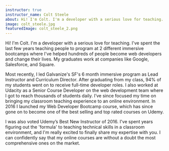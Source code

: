 ```yaml
---
instructor: true
instructor_name: Colt Steele
about: Hi! I'm Colt. I'm a developer with a serious love for teaching. I've spent the last few years teaching people to program at 2 different immersive bootcamps where I've helped hundreds of people become web developers and change their lives. My graduates work at companies like Google, Salesforce, and Square. Most recently, I led Galvanize's SF's 6 month immersive program as Lead Instructor and Curriculum Director. After graduating from my class, 94% of my students went on to receive full-time developer roles. I also worked at Udacity as a Senior Course Developer on the web development team where I got to reach thousands of students daily. I’ve since focused my time on bringing my classroom teaching experience to an online environment. In 2016 I launched my Web Developer Bootcamp course, which has since gone on to become one of the best selling and top rated courses on Udemy. I was also voted Udemy’s Best New Instructor of 2016. I've spent years figuring out the 'formula' to teaching technical skills in a classroom environment, and I'm really excited to finally share my expertise with you. I can confidently say that my online courses are without a doubt the most comprehensive ones on the market.
image: colt_steele.jpg
featuredImage: colt_steele_2.png
---
```


<div className="prose text-gray-500 mx-auto lg:max-w-lg lg:row-start-1 lg:col-start-1">
  <p>
    Hi! I'm Colt. I'm a developer with a serious love for teaching. I've spent
    the last few years teaching people to program at 2 different immersive
    bootcamps where I've helped hundreds of people become web developers and
    change their lives. My graduates work at companies like Google, Salesforce,
    and Square.
  </p>
  <p>
    Most recently, I led Galvanize's SF's 6 month immersive program as Lead
    Instructor and Curriculum Director. After graduating from my class, 94% of
    my students went on to receive full-time developer roles. I also worked at
    Udacity as a Senior Course Developer on the web development team where I got
    to reach thousands of students daily. I’ve since focused my time on bringing
    my classroom teaching experience to an online environment. In 2016 I
    launched my Web Developer Bootcamp course, which has since gone on to become
    one of the best selling and top rated courses on Udemy.
  </p>
  <p>
    I was also voted Udemy’s Best New Instructor of 2016. I've spent years
    figuring out the 'formula' to teaching technical skills in a classroom
    environment, and I'm really excited to finally share my expertise with you.
    I can confidently say that my online courses are without a doubt the most
    comprehensive ones on the market.
  </p>
</div>
